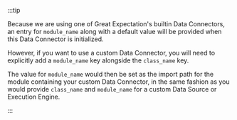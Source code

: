 :::tip

Because we are using one of Great Expectation's builtin Data Connectors, an entry for `module_name` along with a default value will be provided when this Data Connector is initialized.

However, if you want to use a custom Data Connector, you will need to explicitly add a `module_name` key alongside the `class_name` key.

The value for `module_name` would then be set as the import path for the module containing your custom Data Connector, in the same fashion as you would provide `class_name` and `module_name` for a custom Data Source or Execution Engine.

:::